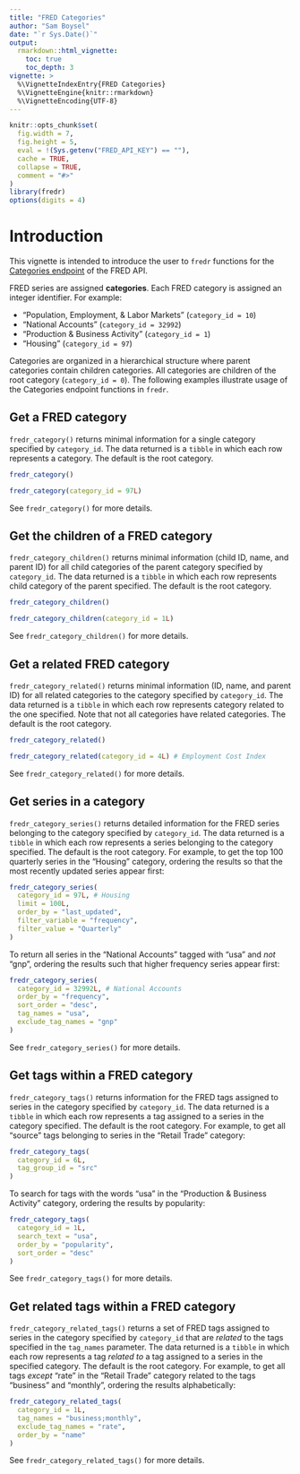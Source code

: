 ```yaml
---
title: "FRED Categories"
author: "Sam Boysel"
date: "`r Sys.Date()`"
output: 
  rmarkdown::html_vignette:
    toc: true
    toc_depth: 3
vignette: >
  %\VignetteIndexEntry{FRED Categories}
  %\VignetteEngine{knitr::rmarkdown}
  %\VignetteEncoding{UTF-8}
---
```


```r
knitr::opts_chunk$set(
  fig.width = 7,
  fig.height = 5,
  eval = !(Sys.getenv("FRED_API_KEY") == ""),
  cache = TRUE,
  collapse = TRUE,
  comment = "#>"
)
library(fredr)
options(digits = 4)
```

# Introduction

This vignette is intended to introduce the user to `fredr` functions for the [Categories
endpoint](https://research.stlouisfed.org/docs/api/fred/#Categories) of the FRED API.

FRED series are assigned __categories__.  Each FRED category is assigned an integer identifier.  For example:

- "Population, Employment, & Labor Markets" (`category_id = 10`)
- "National Accounts" (`category_id = 32992`)
- "Production & Business Activity" (`category_id = 1`)
- "Housing" (`category_id = 97`)

Categories are organized in a hierarchical structure where parent categories contain
children categories.  All categories are children of the root category (`category_id = 0`).  The following examples illustrate usage of the Categories endpoint functions in `fredr`.

## Get a FRED category

`fredr_category()` returns minimal information for a single category specified by `category_id`.  The data returned is a `tibble` in which each row represents a category.  The default is the root category.

```r
fredr_category() 
```

```r
fredr_category(category_id = 97L)
```

See `fredr_category()` for more details.

## Get the children of a FRED category

`fredr_category_children()` returns minimal information (child ID, name, and parent ID) for all child categories of the parent category specified by `category_id`.  The data returned is a `tibble` in which each row represents child category of the parent specified.  The default is the root category.

```r
fredr_category_children()
```

```r
fredr_category_children(category_id = 1L)
```

See `fredr_category_children()` for more details.

## Get a related FRED category

`fredr_category_related()` returns minimal information (ID, name, and parent ID) for all related categories to the category specified by `category_id`.  The data returned is a `tibble` in which each row represents category related to the one specified.  Note that not all categories have related categories.  The default is the root category.

```r
fredr_category_related()
```

```r
fredr_category_related(category_id = 4L) # Employment Cost Index
```

See `fredr_category_related()` for more details.

## Get series in a category

`fredr_category_series()` returns detailed information for the FRED series belonging to the category specified by `category_id`.  The data returned is a `tibble` in which each row represents a series belonging to the category specified.  The default is the root category.  For example, to get the top 100 quarterly series in the "Housing" category, ordering the results so that the most recently updated series appear first:

```r
fredr_category_series(
  category_id = 97L, # Housing
  limit = 100L,
  order_by = "last_updated",
  filter_variable = "frequency",
  filter_value = "Quarterly"
)
```

To return all series in the "National Accounts" tagged with "usa" and _not_ "gnp", ordering the results such that higher frequency series appear first:

```r
fredr_category_series(
  category_id = 32992L, # National Accounts
  order_by = "frequency",
  sort_order = "desc",
  tag_names = "usa",
  exclude_tag_names = "gnp"
)
```

See `fredr_category_series()` for more details.

## Get tags within a FRED category

`fredr_category_tags()` returns information for the FRED tags assigned to series in the category specified by `category_id`.  The data returned is a `tibble` in which each row represents a tag assigned to a series in the category specified.  The default is the root category.  For example, to get all "source" tags belonging to series in the "Retail Trade" category:

```r
fredr_category_tags(
  category_id = 6L,
  tag_group_id = "src"
)
```

To search for tags with the words "usa" in the "Production & Business Activity" category, ordering the results by popularity:

```r
fredr_category_tags(
  category_id = 1L,
  search_text = "usa",
  order_by = "popularity",
  sort_order = "desc"
)
```

See `fredr_category_tags()` for more details.

## Get related tags within a FRED category

`fredr_category_related_tags()` returns a set of FRED tags assigned to series in the category specified by `category_id` that are _related_ to the tags specified in the `tag_names` parameter.  The data returned is a `tibble` in which each row represents a tag _related to_ a tag assigned to a series in the specified category.  The default is the root category.  For example, to get all tags _except_ "rate" in the "Retail Trade" category related to the tags "business" and "monthly", ordering the results alphabetically:

```r
fredr_category_related_tags(
  category_id = 1L,
  tag_names = "business;monthly",
  exclude_tag_names = "rate",
  order_by = "name"
)
```

See `fredr_category_related_tags()` for more details.




